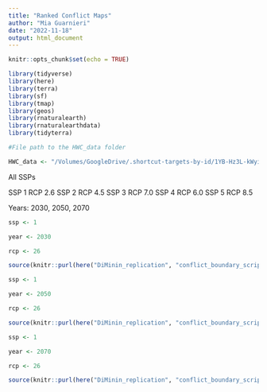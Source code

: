 ```yaml
---
title: "Ranked Conflict Maps"
author: "Mia Guarnieri"
date: "2022-11-18"
output: html_document
---
```


```r
knitr::opts_chunk$set(echo = TRUE)

library(tidyverse)
library(here)
library(terra)
library(sf)
library(tmap)
library(geos)
library(rnaturalearth)
library(rnaturalearthdata)
library(tidyterra)

#File path to the HWC_data folder

HWC_data <- "/Volumes/GoogleDrive/.shortcut-targets-by-id/1YB-Hz3L-kWyiZMg2UM89GQkvqXyZUW1H/HWC_data"
```


All SSPs

SSP 1 RCP 2.6
SSP 2 RCP 4.5
SSP 3 RCP 7.0 
SSP 4 RCP 6.0 
SSP 5 RCP 8.5

Years: 2030, 2050, 2070

```r
ssp <- 1

year <- 2030

rcp <- 26

source(knitr::purl(here("DiMinin_replication", "conflict_boundary_script.rmd"), quiet = TRUE))
```

```r
ssp <- 1

year <- 2050

rcp <- 26

source(knitr::purl(here("DiMinin_replication", "conflict_boundary_script.rmd"), quiet = TRUE))
```

```r
ssp <- 1

year <- 2070

rcp <- 26

source(knitr::purl(here("DiMinin_replication", "conflict_boundary_script.rmd"), quiet = TRUE))
```

